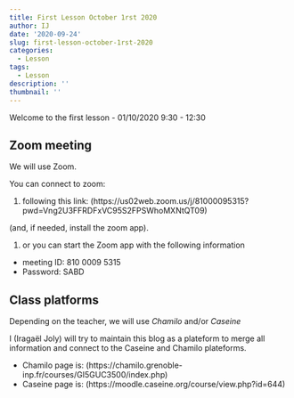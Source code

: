 ```yaml
---
title: First Lesson October 1rst 2020
author: IJ
date: '2020-09-24'
slug: first-lesson-october-1rst-2020
categories:
  - Lesson
tags:
  - Lesson
description: ''
thumbnail: ''
---
```



Welcome to the first lesson - 01/10/2020 9:30 - 12:30

## Zoom meeting

We will use Zoom.

You can connect to zoom:

1. following this link: (https://us02web.zoom.us/j/81000095315?pwd=Vng2U3FFRDFxVC95S2FPSWhoMXNtQT09)

(and, if needed, install the zoom app).

1. or you can start the Zoom app with the following information
  + meeting ID: 810 0009 5315
  + Password: SABD

## Class platforms

Depending on the teacher, we will use *Chamilo* and/or *Caseine*

I (Iragaël Joly) will try to maintain this blog as a plateform to merge all information and connect to the Caseine and Chamilo plateforms.

- Chamilo page is: (https://chamilo.grenoble-inp.fr/courses/GI5GUC3500/index.php)
- Caseine page is: (https://moodle.caseine.org/course/view.php?id=644)





